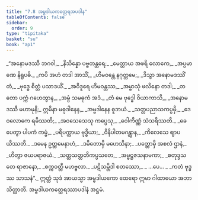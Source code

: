 ```yaml
---
title: "7.8 အမ္ဗဒါယကတ္ထေရအပဒါန"
tableOfContents: false
sidebar:
  order: 9
type: "tipitaka"
basket: "su"
book: "ap1"
---
```



<DynamicBreadcrumb />

<Division number="53" book="ap1">

<Paragraph number="1557" type="verses" book="ap1">
_“အနောမဒဿီ ဘဂဝါ,_  
_နိသိန္နော ပဗ္ဗတန္တရေ;_  
_မေတ္တာယ အဖရိ လောကေ,_  
_အပ္ပမာဏေ နိရူပဓိ._  

</Paragraph>

</Division>
<Division number="54" book="ap1">

<Paragraph number="1558" type="verses" book="ap1">
_ကပိ အဟံ တဒါ အာသိံ,_  
_ဟိမဝန္တေ နဂုတ္တမေ;_  
_ဒိသွာ အနောမဒဿိံ တံ,_  
_ဗုဒ္ဓေ စိတ္တံ ပသာဒယိံ._  

</Paragraph>

</Division>
<Division number="55" book="ap1">

<Paragraph number="1559" type="verses" book="ap1">
_အဝိဒူရေ ဟိမဝန္တဿ,_  
_အမ္ဗာသုံ ဖလိနော တဒါ;_  
_တတော ပက္ကံ ဂဟေတွာန,_  
_အမ္ဗံ သမဓုကံ အဒံ._  

</Paragraph>

</Division>
<Division number="56" book="ap1">

<Paragraph number="1560" type="verses" book="ap1">
_တံ မေ ဗုဒ္ဓေါ ဝိယာကာသိ,_  
_အနောမဒဿီ မဟာမုနိ;_  
ဣမိနာ မဓုဒါနေန,_  
_အမ္ဗဒါနေန စူဘယံ._  

</Paragraph>

</Division>
<Division number="57" book="ap1">

<Paragraph number="1561" type="verses" book="ap1">
_သတ္တပညာသကပ္ပမှိ,_  
_ဒေဝလောကေ ရမိဿတိ;_  
_အဝသေသေသု ကပ္ပေသု,_  
_ဝေါကိဏ္ဏံ သံသရိဿတိ._  

</Paragraph>

</Division>
<Division number="58" book="ap1">

<Paragraph number="1562" type="verses" book="ap1">
_ခေပေတွာ ပါပကံ ကမ္မံ,_  
_ပရိပက္ကာယ ဗုဒ္ဓိယာ;_  
_ဝိနိပါတမဂန္တွာန,_  
_ကိလေသေ ဈာပယိဿတိ._  

</Paragraph>

</Division>
<Division number="59" book="ap1">

<Paragraph number="1563" type="verses" book="ap1">
_ဒမေန ဥတ္တမေနာဟံ,_  
_ဒမိတောမှိ မဟေသိနာ;_  
_ပတ္တောမှိ အစလံ ဌာနံ,_  
_ဟိတွာ ဇယပရာဇယံ._  

</Paragraph>

</Division>
<Division number="60" book="ap1">

<Paragraph number="1564" type="verses" book="ap1">
_သတ္တသတ္တတိကပ္ပသတေ,_  
_အမ္ဗဋ္ဌဇသနာမကာ;_  
_စတုဒ္ဒသ တေ ရာဇာနော,_  
_စက္ကဝတ္တီ မဟဗ္ဗလာ._  

</Paragraph>

</Division>
<Division number="61" book="ap1">

<Paragraph number="1565" type="verses" book="ap1">
_ပဋိသမ္ဘိဒါ စတဿော,_  
_ …ပေ… _  
_ကတံ ဗုဒ္ဓဿ သာသနံ”._  

</Paragraph>

<Paragraph number="1566" book="ap1">
ဣတ္ထံ သုဒံ အာယသ္မာ အမ္ဗဒါယကော ထေရော ဣမာ ဂါထာယော အဘာသိတ္ထာတိ.

</Paragraph>
</Division>

<Paragraph number="1567" type="center" book="ap1">
အမ္ဗဒါယကတ္ထေရဿာပဒါနံ အဋ္ဌမံ.
</Paragraph>